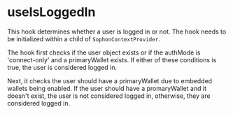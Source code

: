 
<EyeBrown label="React Hooks" />

# useIsLoggedIn

This hook determines whether a user is logged in or not. The hook needs to be initialized within a child of `SophonContextProvider`.

The hook first checks if the user object exists or if the authMode is 'connect-only' and a primaryWallet exists. If either of these conditions is true, the user is considered logged in.

Next, it checks the user should have a primaryWallet due to embedded wallets being enabled. If the user should have a promaryWallet and it doesn't exist, the user is not considered logged in, otherwise, they are considered logged in.
